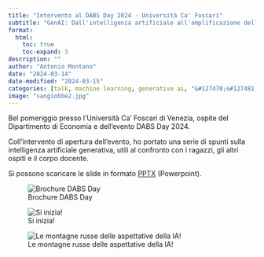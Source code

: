 ```yaml
---
title: "Intervento al DABS Day 2024 - Università Ca' Foscari"
subtitle: "GenAI: Dall'intelligenza artificiale all'amplificazione dell'intelligenza?"
format:
  html:
    toc: true
    toc-expand: 3
description: ""
author: "Antonio Montano"
date: "2024-03-14"
date-modified: "2024-03-15"
categories: [talk, machine learning, generative ai, "&#127470;&#127481;"]
image: "sangiobbe2.jpg"
---
```


Bel pomeriggio presso l'Università Ca' Foscari di Venezia, ospite del Dipartimento di Economia e dell'evento DABS Day 2024.

Coll'intervento di apertura dell'evento, ho portato una serie di spunti sulla intelligenza artificiale generativa, utili al confronto con i ragazzi, gli altri ospiti e il corpo docente.

Si possono scaricare le slide in formato [PPTX](https://github.com/antomon/antomon.github.io/blob/ab2afdffdaa015f1dad52fc0a1de3dd7cc171b35/posts/intervento-dabs-day-2024-ca-foscari/GENAI-TALK-20240311-FULL.pptx "PPTX") (Powerpoint).

![Brochure DABS Day](brochure.png){fig-alt="Brochure DABS Day"}

![Si inizia!](start.png){fig-alt="Si inizia!"}

![Le montagne russe delle aspettative della IA!](aspettative.jpg){fig-alt="Le montagne russe delle aspettative della IA!"}